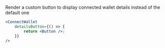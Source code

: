 Render a custom button to display connected wallet details instead of the default one

```jsx
<ConnectWallet
	detailsButton={() => {
		return <Button />;
	}}
/>
```

